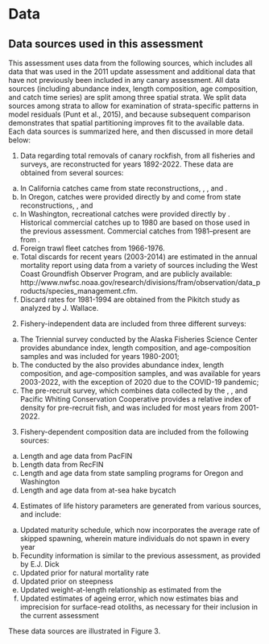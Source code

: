 # Data

## Data sources used in this assessment
This assessment uses data from the following sources, which includes all data that was used in the 2011 update assessment and additional data that have not previously been included in any canary assessment.  All data sources (including abundance index, length composition, age composition, and catch time series) are split among three spatial strata.  We split data sources among strata to allow for examination of strata-specific patterns in model residuals (Punt et al., 2015), and because subsequent comparison demonstrates that spatial partitioning improves fit to the available data.  Each data sources is summarized here, and then discussed in more detail below:

1.	Data regarding total removals of canary rockfish, from all fisheries and surveys, are reconstructed for years 1892-2022.  These data are obtained from several sources:
a. In California catches came from state reconstructions, \gls{calcom}, \gls{recfin}, and \gls{pacfin}. 
b. In Oregon, catches were provided directly by \gls{odfw} and come from state reconstructions, \gls{pacfin}, and \gls{recfin}
c. In Washington, recreational catches were provided directly by \gls{wdfw}. Historical commercial catches up to 1980 are based on those used in the previous assessment. Commercial catches from 1981--present are from \gls{pacfin}.
d.	Foreign trawl fleet catches from 1966-1976.  
e.	Total discards for recent years (2003-2014) are estimated in the annual mortality report using data from a variety of sources including the West Coast Groundfish Observer Program, and are publicly available: http://www.nwfsc.noaa.gov/research/divisions/fram/observation/data_products/species_management.cfm.
f.	Discard rates for 1981-1994 are obtained from the Pikitch study as analyzed by J. Wallace.

2.	Fishery-independent data are included from three different surveys: 
a.	The Triennial survey conducted by the Alaska Fisheries Science Center provides abundance index, length composition, and age-composition samples and was included for years 1980-2001; 
b.	The \gls{s-wcgbts} conducted by the \gls{nwfsc} also provides abundance index, length composition, and age-composition samples, and was available for years 2003-2022, with the exception of 2020 due to the COVID-19 pandemic; 
c.	The pre-recruit survey, which combines data collected by the \gls{swfsc}, \gls{nwfsc}, and Pacific Whiting Conservation Cooperative provides a relative index of density for pre-recruit fish, and was included for most years from 2001-2022.

3.	Fishery-dependent composition data are included from the following sources:
a.	Length and age data from PacFIN
b.	Length data from RecFIN 
c.	Length and age data from state sampling programs for Oregon and Washington
d.	Length and age data from at-sea hake bycatch 

4.	Estimates of life history parameters are generated from various sources, and include:
a.	Updated maturity schedule, which now incorporates the average rate of skipped spawning, wherein mature individuals do not spawn in every year
b.	Fecundity information is similar to the previous assessment, as provided by E.J. Dick 
c.	Updated prior for natural mortality rate
d.	Updated prior on steepness 
e.	Updated weight-at-length relationship as estimated from the \gls{wcgbts}
f.	Updated estimates of ageing error, which now estimates bias and imprecision for surface-read otoliths, as necessary for their inclusion in the current assessment

These data sources are illustrated in Figure 3.
